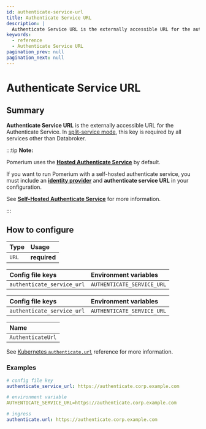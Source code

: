 ```yaml
---
id: authenticate-service-url
title: Authenticate Service URL
description: |
  Authenticate Service URL is the externally accessible URL for the authenticate service.
keywords:
  - reference
  - Authenticate Service URL
pagination_prev: null
pagination_next: null
---
```



# Authenticate Service URL

## Summary

**Authenticate Service URL** is the externally accessible URL for the Authenticate Service. In [split-service mode](/docs/internals/configuration#all-in-one-vs-split-service-mode), this key is required by all services other than Databroker.

:::tip **Note:**

Pomerium uses the [**Hosted Authenticate Service**](/docs/capabilities/hosted-authenticate-service) by default.

If you want to run Pomerium with a self-hosted authenticate service, you must include an [**identity provider**](/docs/identity-providers) and **authenticate service URL** in your configuration.

See [**Self-Hosted Authenticate Service**](/docs/capabilities/self-hosted-authenticate-service) for more information.

:::

## How to configure

| **Type** | **Usage**    |
| :------- | :----------- |
| `URL`    | **required** |

<Tabs>
<TabItem value="Core" label="Core">

| **Config file keys**       | **Environment variables**  |
| :------------------------- | :------------------------- |
| `authenticate_service_url` | `AUTHENTICATE_SERVICE_URL` |

</TabItem>
<TabItem value="Enterprise" label="Enterprise">

| **Config file keys**       | **Environment variables**  |
| :------------------------- | :------------------------- |
| `authenticate_service_url` | `AUTHENTICATE_SERVICE_URL` |

</TabItem>
<TabItem value="Kubernetes" label="Kubernetes">

| **Name**          |
| :---------------- |
| `AuthenticateUrl` |

See [Kubernetes `authenticate.url`](/docs/deploying/k8s/reference#authenticate) reference for more information.

</TabItem>
</Tabs>

### Examples

```yaml
# config file key
authenticate_service_url: https://authenticate.corp.example.com

# environment variable
AUTHENTICATE_SERVICE_URL=https://authenticate.corp.example.com

# ingress
authenticate.url: https://authenticate.corp.example.com
```
